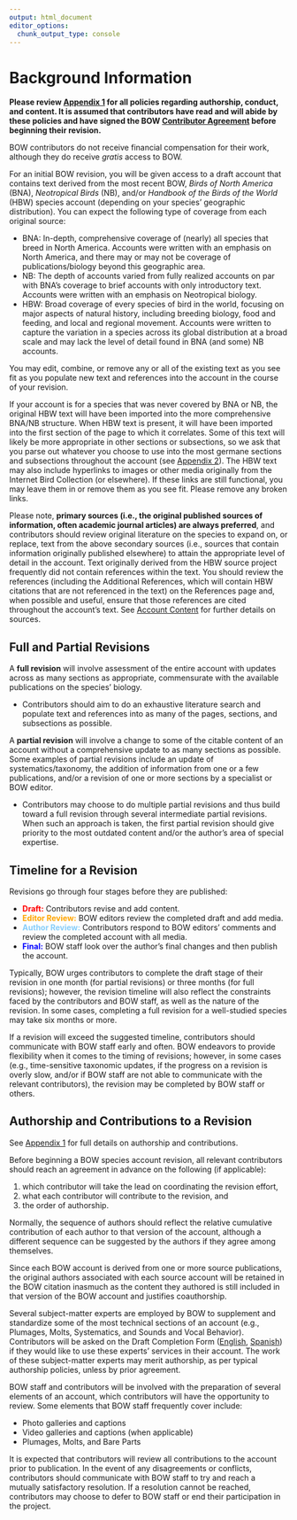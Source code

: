 ```yaml
---
output: html_document
editor_options: 
  chunk_output_type: console
---
```


# Background Information {#sec-background .unnumbered}

**Please review [**Appendix 1**](https://birds-of-the-world.github.io/birds-of-the-world/app1.html) for all policies regarding authorship, conduct, and content. It is assumed that contributors have read and will abide by these policies and have signed the BOW [**Contributor Agreement**](https://drive.google.com/file/d/1Arz8mqAamqQFlIfV2zNJFQbbB5Y0D4Ug/view?usp=sharing) before beginning their revision.**

BOW contributors do not receive financial compensation for their work, although they do receive *gratis* access to BOW. 

For an initial BOW revision, you will be given access to a draft account that contains text derived from the most recent BOW, *Birds of North America* (BNA), *Neotropical Birds* (NB), and/or *Handbook of the Birds of the World* (HBW) species account (depending on your species’ geographic distribution). You can expect the following type of coverage from each original source:

-   BNA: In-depth, comprehensive coverage of (nearly) all species that breed in North America. Accounts were written with an emphasis on North America, and there may or may not be coverage of publications/biology beyond this geographic area. 
-   NB: The depth of accounts varied from fully realized accounts on par with BNA’s coverage to brief accounts with only introductory text. Accounts were written with an emphasis on Neotropical biology.
-   HBW: Broad coverage of every species of bird in the world, focusing on major aspects of natural history, including breeding biology, food and feeding, and local and regional movement. Accounts were written to capture the variation in a species across its global distribution at a broad scale and may lack the level of detail found in BNA (and some) NB accounts.

You may edit, combine, or remove any or all of the existing text as you see fit as you populate new text and references into the account in the course of your revision. 

If your account is for a species that was never covered by BNA or NB, the original HBW text will have been imported into the more comprehensive BNA/NB structure. When HBW text is present, it will have been imported into the first section of the page to which it correlates. Some of this text will likely be more appropriate in other sections or subsections, so we ask that you parse out whatever you choose to use into the most germane sections and subsections throughout the account (see [Appendix 2](https://birds-of-the-world.github.io/birds-of-the-world/app2.html)). The HBW text may also include hyperlinks to images or other media originally from the Internet Bird Collection (or elsewhere). If these links are still functional, you may leave them in or remove them as you see fit. Please remove any broken links.

Please note, **primary sources (i.e., the original published sources of information, often academic journal articles) are always preferred**, and contributors should review original literature on the species to expand on, or replace, text from the above secondary sources (i.e., sources that contain information originally published elsewhere) to attain the appropriate level of detail in the account. Text originally derived from the HBW source project frequently did not contain references within the text. You should review the references (including the Additional References, which will contain HBW citations that are not referenced in the text) on the References page and, when possible and useful, ensure that those references are cited throughout the account’s text. See [Account Content](https://birds-of-the-world.github.io/birds-of-the-world/content.html) for further details on sources.

## Full and Partial Revisions {#sec-background-full}

A **full revision** will involve assessment of the entire account with updates across as many sections as appropriate, commensurate with the available publications on the species’ biology.

-   Contributors should aim to do an exhaustive literature search and populate text and references into as many of the pages, sections, and subsections as possible.

A **partial revision** will involve a change to some of the citable content of an account without a comprehensive update to as many sections as possible. Some examples of partial revisions include an update of systematics/taxonomy, the addition of information from one or a few publications, and/or a revision of one or more sections by a specialist or BOW editor.

-   Contributors may choose to do multiple partial revisions and thus build toward a full revision through several intermediate partial revisions. When such an approach is taken, the first partial revision should give priority to the most outdated content and/or the author’s area of special expertise.

## Timeline for a Revision {#sec-background-timeline}

Revisions go through four stages before they are published:

-   [**Draft:**]{style="color:red;"} Contributors revise and add content.
-   [**Editor Review:**]{style="color:orange;"} BOW editors review the completed draft and add media.
-   [**Author Review:**]{style="color:lightskyblue;"} Contributors respond to BOW editors’ comments and review the completed account with all media.
-   [**Final:**]{style="color:blue;"} BOW staff look over the author’s final changes and then publish the account.

Typically, BOW urges contributors to complete the draft stage of their revision in one month (for partial revisions) or three months (for full revisions); however, the revision timeline will also reflect the constraints faced by the contributors and BOW staff, as well as the nature of the revision. In some cases, completing a full revision for a well-studied species may take six months or more.

If a revision will exceed the suggested timeline, contributors should communicate with BOW staff early and often. BOW endeavors to provide flexibility when it comes to the timing of revisions; however, in some cases (e.g., time-sensitive taxonomic updates, if the progress on a revision is overly slow, and/or if BOW staff are not able to communicate with the relevant contributors), the revision may be completed by BOW staff or others.

## Authorship and Contributions to a Revision {#sec-background-authorship}

See [Appendix 1](https://birds-of-the-world.github.io/birds-of-the-world/app1.html) for full details on authorship and contributions.

Before beginning a BOW species account revision, all relevant contributors should reach an agreement in advance on the following (if applicable):

1.  which contributor will take the lead on coordinating the revision effort, 
2.  what each contributor will contribute to the revision, and
3.  the order of authorship.

Normally, the sequence of authors should reflect the relative cumulative contribution of each author to that version of the account, although a different sequence can be suggested by the authors if they agree among themselves. 

Since each BOW account is derived from one or more source publications, the original authors associated with each source account will be retained in the BOW citation inasmuch as the content they authored is still included in that version of the BOW account and justifies coauthorship.

Several subject-matter experts are employed by BOW to supplement and standardize some of the most technical sections of an account (e.g., Plumages, Molts, Systematics, and Sounds and Vocal Behavior). Contributors will be asked on the Draft Completion Form ([English](https://forms.gle/e6uTR5E8Z5aXXc9n6), [Spanish](https://forms.gle/4e3PifYqvKrbQ1tV8)) if they would like to use these experts’ services in their account. The work of these subject-matter experts may merit authorship, as per typical authorship policies, unless by prior agreement.

BOW staff and contributors will be involved with the preparation of several elements of an account, which contributors will have the opportunity to review. Some elements that BOW staff frequently cover include: 

-   Photo galleries and captions 
-   Video galleries and captions (when applicable) 
-   Plumages, Molts, and Bare Parts

It is expected that contributors will review all contributions to the account prior to publication. In the event of any disagreements or conflicts, contributors should communicate with BOW staff to try and reach a mutually satisfactory resolution. If a resolution cannot be reached, contributors may choose to defer to BOW staff or end their participation in the project.